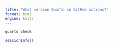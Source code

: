 ```yaml
---
title: "What version Quarto in GitHub actions?"
format: html
engine: knitr
---
```


```bash
quarto check
```

```r
sessionInfo()
```


